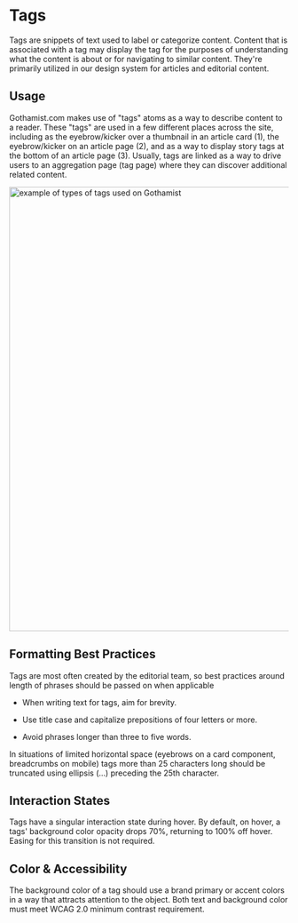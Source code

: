 
<Meta title="Components/Atoms/Tags" />



# Tags

  
Tags are snippets of text used to label or categorize content. Content that is associated with a tag may display the tag for the purposes of understanding what the content is about or for navigating to similar content. They're primarily utilized in our design system for articles and editorial content.

  

## Usage

Gothamist.com makes use of "tags" atoms as a way to describe content to a reader. These "tags" are used in a few different places across the site, including as the eyebrow/kicker over a thumbnail in an article card (1), the eyebrow/kicker on an article page (2), and as a way to display story tags at the bottom of an article page (3). Usually, tags are linked as a way to drive users to an aggregation page (tag page) where they can discover additional related content.

 <img alt="example of types of tags used on Gothamist" src="./images/Atoms-Tags-GothamistTags.png" width="800" />


## Formatting Best Practices

Tags are most often created by the editorial team, so best practices around length of phrases should be passed on when applicable

-   When writing text for tags, aim for brevity.
    
-   Use title case and capitalize prepositions of four letters or more.
    
-   Avoid phrases longer than three to five words.

In situations of limited horizontal space (eyebrows on a card component, breadcrumbs on mobile) tags more than 25 characters long should be truncated using ellipsis (...) preceding the 25th character.


## Interaction States
Tags have a singular interaction state during hover. By default, on hover, a tags' background color opacity drops 70%, returning to 100% off hover. Easing for this transition is not required.

## Color & Accessibility

The background color of a tag should use a brand primary or accent colors in a way that attracts attention to the object. Both text and background color must meet WCAG 2.0 minimum contrast requirement.
